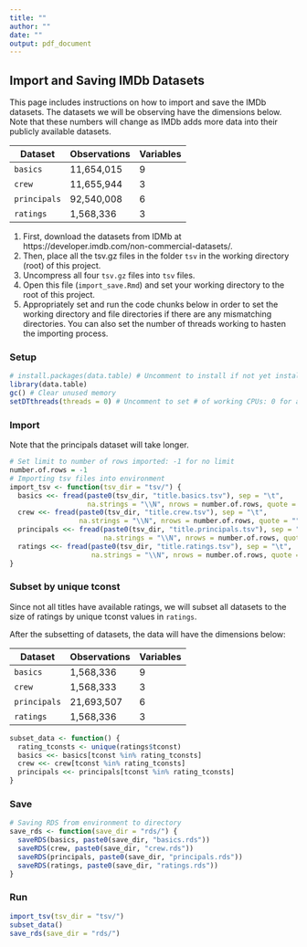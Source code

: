 ```yaml
---
title: ""
author: ""
date: ""
output: pdf_document
---
```


## Import and Saving IMDb Datasets

This page includes instructions on how to import and save the IMDb datasets. 
The datasets we will be observing have the dimensions below. Note that these
numbers will change as IMDb adds more data into their publicly available
datasets. 

| Dataset     | Observations  | Variables |
|-------------|---------------|-----------|
| `basics`    | 11,654,015    | 9         |
| `crew`      | 11,655,944    | 3         |
| `principals`| 92,540,008    | 6         |
| `ratings`   | 1,568,336     | 3         |

1. First, download the datasets from IDMb at 
https://developer.imdb.com/non-commercial-datasets/.
2. Then, place all the tsv.gz files in the folder `tsv` in the working directory 
(root) of this project. 
3. Uncompress all four `tsv.gz` files into `tsv` files. 
3. Open this file (`import_save.Rmd`) and set your working directory to the 
root of this project. 
4. Appropriately set and run the code chunks below in order to set the working
directory and file directories if there are any mismatching directories. You 
can also set the number of threads working to hasten the importing process. 


### Setup

```r
# install.packages(data.table) # Uncomment to install if not yet installed
library(data.table)
gc() # Clear unused memory
setDTthreads(threads = 0) # Uncomment to set # of working CPUs: 0 for all
```


### Import

Note that the principals dataset will take longer. 
```r
# Set limit to number of rows imported: -1 for no limit
number.of.rows = -1
# Importing tsv files into environment
import_tsv <- function(tsv_dir = "tsv/") {
  basics <<- fread(paste0(tsv_dir, "title.basics.tsv"), sep = "\t", 
                   na.strings = "\\N", nrows = number.of.rows, quote = "")
  crew <<- fread(paste0(tsv_dir, "title.crew.tsv"), sep = "\t", 
                 na.strings = "\\N", nrows = number.of.rows, quote = "")
  principals <<- fread(paste0(tsv_dir, "title.principals.tsv"), sep = "\t", 
                       na.strings = "\\N", nrows = number.of.rows, quote = "")
  ratings <<- fread(paste0(tsv_dir, "title.ratings.tsv"), sep = "\t", 
                    na.strings = "\\N", nrows = number.of.rows, quote = "")
}
```


### Subset by unique tconst

Since not all titles have available ratings, we will subset all datasets to the
size of ratings by unique tconst values in `ratings`. 

After the subsetting of datasets, the data will have the dimensions below:

| Dataset     | Observations  | Variables |
|-------------|---------------|-----------|
| `basics`    | 1,568,336     | 9         |
| `crew`      | 1,568,333     | 3         |
| `principals`| 21,693,507    | 6         |
| `ratings`   | 1,568,336     | 3         |

```r
subset_data <- function() {
  rating_tconsts <- unique(ratings$tconst)
  basics <<- basics[tconst %in% rating_tconsts]
  crew <<- crew[tconst %in% rating_tconsts]
  principals <<- principals[tconst %in% rating_tconsts]
}
```


### Save
```r
# Saving RDS from environment to directory
save_rds <- function(save_dir = "rds/") {
  saveRDS(basics, paste0(save_dir, "basics.rds"))
  saveRDS(crew, paste0(save_dir, "crew.rds"))
  saveRDS(principals, paste0(save_dir, "principals.rds"))
  saveRDS(ratings, paste0(save_dir, "ratings.rds"))
}
```


### Run
```r
import_tsv(tsv_dir = "tsv/")
subset_data()
save_rds(save_dir = "rds/")
```

